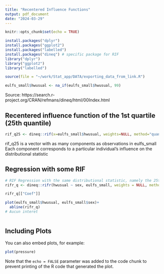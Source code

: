 ```yaml
---
title: "Recentered Influence Functions"
output: pdf_document
date: "2024-03-29"
---
```


```r
knitr::opts_chunk$set(echo = TRUE)
```

```r
install.packages("dplyr")
install.packages("ggplot2")
install.packages("labelled")
install.packages("dineq") # specific package for RIF
library("dplyr")
library("ggplot2")
library("labelled")
```

```r
source(file = "~/work/Stat_app/DATA/exporting_data_from_link.R")
```

```r
eulfs_small$hwusual <- na_if(eulfs_small$hwusual, 99)
```

Source:
https://search.r-project.org/CRAN/refmans/dineq/html/00Index.html

## Recentered influence function of the 1st quartile (25th quantile)

```r
rif_q25 <- dineq::rif(x=eulfs_small$hwusual, weights=NULL, method="quantile", quantile=0.25)
```

rif_q25 is a vector with as many components as observations in eulfs_small
Each component corresponds to a particular individual’s influence on the distributional statistic

## Regression with some RIF

```r
# RIF Regression with the same distributional statistic, namely the 25th quantile
rifr_q <- dineq::rifr(hwusual ~ sex, eulfs_small, weights = NULL, method = "quantile", quantile = 0.25, kernel = "gaussian")
```

```r
rifr_q[["Coef"]]
```

```r
plot(eulfs_small$hwusual, eulfs_small$sex)+
  abline(rifr_q)
# Aucun interet
```

```r

```


## Including Plots

You can also embed plots, for example:

```r
plot(pressure)
```

Note that the `echo = FALSE` parameter was added to the code chunk to prevent printing of the R code that generated the plot.
